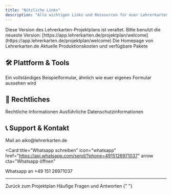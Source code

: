 ```yaml
---
title: "Nützliche Links"
description: "Alle wichtigen Links und Ressourcen für euer Lehrerkarten.de Projekt"
---
```


<Warning>
Diese Version des Lehrerkarten-Projektplans ist veraltet. Bitte benutzt die neueste Version: [https://app.lehrerkarten.de/projektplan/welcome](https://app.lehrerkarten.de/projektplan/welcome)
</Warning>


<CardGroup cols={2}>
  <Card
    title="Lehrerkarten.de Homepage"
    icon="house"
    href="https://lehrerkarten.de"
  >
    Die Homepage von Lehrerkarten.de
  </Card>
  <Card
    title="Preise & Pakete"
    icon="euro-sign"
    href="https://lehrerkarten.de/pricing"
  >
    Aktuelle Produktionskosten und verfügbare Pakete
  </Card>
</CardGroup>

## 🛠️ Plattform & Tools

<CardGroup cols={2}>
  <Card
    title="Beispielformular ansehen"
    icon="file"
    href="https://app.lehrerkarten.de/kartenformular/d681-lehrerkarten"
    cta="Formular ansehen"
    arrow
  >
    Ein vollständiges Beispielformular, ähnlich wie euer eigenes Formular aussehen wird
  </Card>

</CardGroup>

## 📄 Rechtliches

<CardGroup cols={2}>
  <Card
    title="Impressum"
    icon="file"
    href="https://www.lehrerkarten.de/impressum"
  >
    Rechtliche Informationen
  </Card>
  <Card
    title="Datenschutzerklärung"
    icon="shield-check"
    href="https://www.lehrerkarten.de/datenschutz"
  >
    Ausführliche Datenschutzinformationen
  </Card>
</CardGroup>

## 📞 Support & Kontakt

<CardGroup cols={2}>
<Card
  title="Mail schreiben"
  icon="envelope"
  href="mailto:aiko@lehrerkarten.de"
  arrow
  cta="Mail öffnen"
>
  Mail an aiko@lehrerkarten.de
</Card>

<Card
  title="Whatsapp schreiben"
  icon="whatsapp"
  href="https://api.whatsapp.com/send/?phone=4915126971037"
  arrow
  cta="Whatsapp öffnen"
>
  Whatsapp an +49 151 26971037
</Card>
</CardGroup>

---

<CardGroup cols={2}>
  <Card
    title="Zurück zur Übersicht"
    icon="arrow-left"
    href="/lehrerkarten/overview"
  >
    Zurück zum Projektplan
  </Card>
  <Card title="FAQ durchlesen" icon="circle-question" href="/lehrerkarten/faq">
    Häufige Fragen und Antworten
  </Card>
</CardGroup>{" "}
